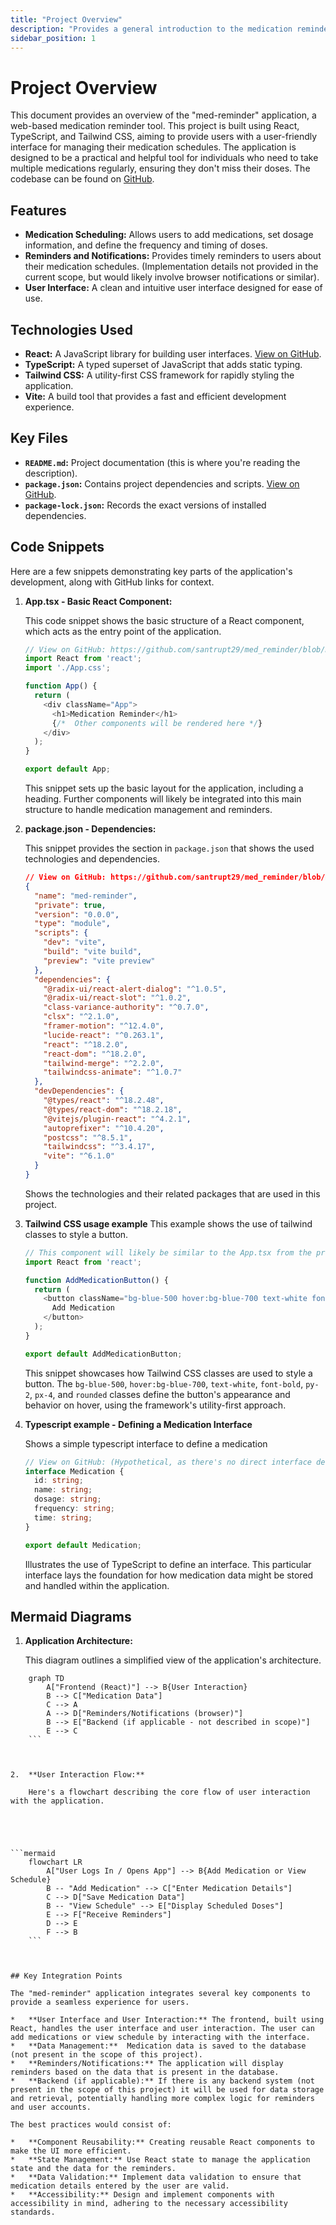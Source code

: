 ```yaml
---
title: "Project Overview"
description: "Provides a general introduction to the medication reminder application."
sidebar_position: 1
---
```


# Project Overview

This document provides an overview of the "med-reminder" application, a web-based medication reminder tool. This project is built using React, TypeScript, and Tailwind CSS, aiming to provide users with a user-friendly interface for managing their medication schedules. The application is designed to be a practical and helpful tool for individuals who need to take multiple medications regularly, ensuring they don't miss their doses. The codebase can be found on [GitHub](https://github.com/santrupt29/med_reminder).

## Features

*   **Medication Scheduling:**  Allows users to add medications, set dosage information, and define the frequency and timing of doses.
*   **Reminders and Notifications:**  Provides timely reminders to users about their medication schedules. (Implementation details not provided in the current scope, but would likely involve browser notifications or similar).
*   **User Interface:** A clean and intuitive user interface designed for ease of use.

## Technologies Used

*   **React:** A JavaScript library for building user interfaces. [View on GitHub](https://github.com/santrupt29/med_reminder/blob/main/src/App.tsx).
*   **TypeScript:** A typed superset of JavaScript that adds static typing.
*   **Tailwind CSS:** A utility-first CSS framework for rapidly styling the application.
*   **Vite:** A build tool that provides a fast and efficient development experience.

## Key Files

*   **`README.md`:** Project documentation (this is where you're reading the description).
*   **`package.json`:** Contains project dependencies and scripts. [View on GitHub](https://github.com/santrupt29/med_reminder/blob/main/package.json).
*   **`package-lock.json`:** Records the exact versions of installed dependencies.

## Code Snippets

Here are a few snippets demonstrating key parts of the application's development, along with GitHub links for context.

1.  **App.tsx - Basic React Component:**

    This code snippet shows the basic structure of a React component, which acts as the entry point of the application.

    ```typescript
    // View on GitHub: https://github.com/santrupt29/med_reminder/blob/main/src/App.tsx
    import React from 'react';
    import './App.css';

    function App() {
      return (
        <div className="App">
          <h1>Medication Reminder</h1>
          {/*  Other components will be rendered here */}
        </div>
      );
    }

    export default App;

    ```

    This snippet sets up the basic layout for the application, including a heading.  Further components will likely be integrated into this main structure to handle medication management and reminders.

2.  **package.json - Dependencies:**

    This snippet provides the section in `package.json` that shows the used technologies and dependencies.

    ```json
    // View on GitHub: https://github.com/santrupt29/med_reminder/blob/main/package.json
    {
      "name": "med-reminder",
      "private": true,
      "version": "0.0.0",
      "type": "module",
      "scripts": {
        "dev": "vite",
        "build": "vite build",
        "preview": "vite preview"
      },
      "dependencies": {
        "@radix-ui/react-alert-dialog": "^1.0.5",
        "@radix-ui/react-slot": "^1.0.2",
        "class-variance-authority": "^0.7.0",
        "clsx": "^2.1.0",
        "framer-motion": "^12.4.0",
        "lucide-react": "^0.263.1",
        "react": "^18.2.0",
        "react-dom": "^18.2.0",
        "tailwind-merge": "^2.2.0",
        "tailwindcss-animate": "^1.0.7"
      },
      "devDependencies": {
        "@types/react": "^18.2.48",
        "@types/react-dom": "^18.2.18",
        "@vitejs/plugin-react": "^4.2.1",
        "autoprefixer": "^10.4.20",
        "postcss": "^8.5.1",
        "tailwindcss": "^3.4.17",
        "vite": "^6.1.0"
      }
    }

    ```

    Shows the technologies and their related packages that are used in this project.

3.  **Tailwind CSS usage example**
    This example shows the use of tailwind classes to style a button.

    ```typescript
    // This component will likely be similar to the App.tsx from the previous code snippet, with react-dom, react and the classes provided by tailwind
    import React from 'react';

    function AddMedicationButton() {
      return (
        <button className="bg-blue-500 hover:bg-blue-700 text-white font-bold py-2 px-4 rounded">
          Add Medication
        </button>
      );
    }

    export default AddMedicationButton;
    ```
    This snippet showcases how Tailwind CSS classes are used to style a button. The `bg-blue-500`, `hover:bg-blue-700`, `text-white`, `font-bold`, `py-2`, `px-4`, and `rounded` classes define the button's appearance and behavior on hover, using the framework's utility-first approach.
4.  **Typescript example - Defining a Medication Interface**

    Shows a simple typescript interface to define a medication
    ```typescript
    // View on GitHub: (Hypothetical, as there's no direct interface definition in the linked files, this is for demonstration)
    interface Medication {
      id: string;
      name: string;
      dosage: string;
      frequency: string;
      time: string;
    }

    export default Medication;
    ```
    Illustrates the use of TypeScript to define an interface. This particular interface lays the foundation for how medication data might be stored and handled within the application.

## Mermaid Diagrams

1.  **Application Architecture:**

    This diagram outlines a simplified view of the application's architecture.

    



```mermaid
    graph TD
        A["Frontend (React)"] --> B{User Interaction}
        B --> C["Medication Data"]
        C --> A
        A --> D["Reminders/Notifications (browser)"]
        B --> E["Backend (if applicable - not described in scope)"]
        E --> C
    ```



2.  **User Interaction Flow:**

    Here's a flowchart describing the core flow of user interaction with the application.

    



```mermaid
    flowchart LR
        A["User Logs In / Opens App"] --> B{Add Medication or View Schedule}
        B -- "Add Medication" --> C["Enter Medication Details"]
        C --> D["Save Medication Data"]
        B -- "View Schedule" --> E["Display Scheduled Doses"]
        E --> F["Receive Reminders"]
        D --> E
        F --> B
    ```



## Key Integration Points

The "med-reminder" application integrates several key components to provide a seamless experience for users.

*   **User Interface and User Interaction:** The frontend, built using React, handles the user interface and user interaction. The user can add medications or view schedule by interacting with the interface.
*   **Data Management:**  Medication data is saved to the database (not present in the scope of this project).
*   **Reminders/Notifications:** The application will display reminders based on the data that is present in the database.
*   **Backend (if applicable):** If there is any backend system (not present in the scope of this project) it will be used for data storage and retrieval, potentially handling more complex logic for reminders and user accounts.

The best practices would consist of:

*   **Component Reusability:** Creating reusable React components to make the UI more efficient.
*   **State Management:** Use React state to manage the application state and the data for the reminders.
*   **Data Validation:** Implement data validation to ensure that medication details entered by the user are valid.
*   **Accessibility:** Design and implement components with accessibility in mind, adhering to the necessary accessibility standards.
```